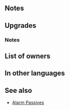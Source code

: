 {{Weapon Infobox
|tagid=SID_毒の剣
|weaponType=Sword
|might=16
|range=1
|cooldown=
|effect=Grants Def+3. After combat, if unit attacked, deals 10 damage to target and foes within 2 spaces of target, and inflicts status on those foes preventing counterattacks through their next actions.
|cost=400
|exclusive=1
|statModifiers=0,16,0,3,0
|required=Silver Sword
|refinePaths=default
|refineSP=400
|refineMedals=500
|refineDews=200
|upgradedEffect=Grants Def+3. At start of combat, if unit's HP ≥ 25%, grants Atk/Spd/Def/Res+4 to unit during combat. After combat, if unit attacked, deals 10 damage to target and foes within 2 spaces of target, and inflicts status on those foes preventing counterattacks through their next actions.
|effectSkill1=If number of allies adjacent to unit ≤ 1, grants Atk/Spd/Def/Res+4 to unit and reduces damage from foe's first attack by 30% during combat, and also, after combat, if unit attacked, inflicts 【Discord】on target and foes within 2 spaces of target.<br><br>【Discord】<br>Inflicts Atk/Spd/Def/Res-X on unit during combat (X = 2 + number of allies within 2 spaces of unit; max 5) through its next action.
|properties=random_owner
}}
==Notes==
{{IfUnitAttacked}}
{{Out of combat damage}}
{{Counterattacks disrupted}}
==Upgrades==
{{Weapon Upgrade List}}
===Notes===
{{Temporary buffs|name={{St|Venin Edge|refine=Skill1}}}}
{{DamagePercentageReduction}}
{{Discord|name={{St|Venin Edge|refine=Skill1}}}}
==List of owners==
{{Skill Hero List}}
==In other languages==
{{OtherLanguages
|english=Venin Edge
|japanese=毒の剣
|german=Giftschwert
|spanishEU=Esp. envenenada
|spanishLA=Esp. envenenada
|french=Épée venin
|italian=Spada velenosa
|chineseTW=毒之劍
|portuguese=Espada veneno
}}
==See also==
{{See also skills|cond=(Description LIKE '%if unit attacked%inflicts status%preventing counterattacks%' OR Description LIKE '%number of allies adjacent to unit%≤%') AND Exclusive='1' OR Description LIKE '%【Discord】%'}}
* [[Skill families/C Passives#Alarm|Alarm Passives]]
{{Weapons Navbox}}